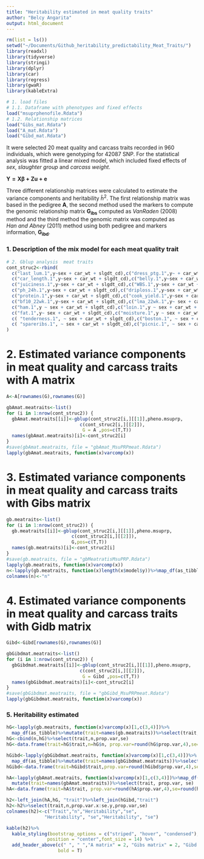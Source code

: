 ```yaml
---
title: "Heritability estimated in meat quality traits"
author: "Belcy Angarita"
output: html_document
---
```


```r
rm(list = ls())
setwd("~/Documents/Github_heritability_predictability_Meat_Traits/")
library(readxl)
library(tidyverse)
library(stringi)
library(dplyr)
library(car)
library(regress)
library(gwaR)
library(kableExtra)

# 1. load files
# 1.1. Dataframe with phenotypes and fixed effects
load("msuprphenofile.Rdata")
# 1.2. Relationship matrices
load("Gibs_mat.Rdata")
load("A_mat.Rdata")
load("Gibd_mat.Rdata")

```


It were selected 20 meat quality and carcass traits recorded in 960 individuals, which were
genotyping for 42087 SNP. For the statistical analysis was fitted a linear mixed model, which included fixed effects of $sex$, $slaughter\ group$ and $carcass\ weight$. 

$\mathbf{Y= X \beta + Zu +e}$

Three different relationship matrices were calculated to estimate the variance components and heritability $\hat{h}^2$. The first relationship matrix was based in the pedigree $\mathbf{A}$, the second method used the markers to compute the genomic relationship matrix $\mathbf{G_{ibs}}$ computed as $VanRaden\ (2008)$ method and the third method the genomic matrix was computed as $Han\ and\ Abney\ (2011)$ method using both pedigree and markers information, $\mathbf{G_{ibd}}$.

### 1. Description of the mix model for each meat quality trait

```r

# 2. Gblup analysis  meat traits
cont_struc2<-rbind(
  c("last_lum.1",y~sex + car_wt + slgdt_cd),c("dress_ptg.1",y~ + car_wt + slgdt_cd),
  c("car_length.1",y~sex + car_wt + slgdt_cd),c("belly.1",y~sex + car_wt + slgdt_cd),
  c("juiciness.1",y~sex + car_wt + slgdt_cd),c("WBS.1",y~sex + car_wt + slgdt_cd),
  c("ph_24h.1",y~sex + car_wt + slgdt_cd),c("driploss.1",y~sex + car_wt + slgdt_cd),
  c("protein.1",y~sex + car_wt + slgdt_cd),c("cook_yield.1",y~sex + car_wt + slgdt_cd),
  c("bf10_22wk.1",y~sex + car_wt + slgdt_cd),c("lma_22wk.1",y~ sex + car_wt + slgdt_cd), 
  c("ham.1",y ~ sex + car_wt + slgdt_cd),c("loin.1",y ~ sex + car_wt + slgdt_cd),
  c("fat.1",y~ sex + car_wt + slgdt_cd),c("moisture.1",y ~ sex + car_wt + slgdt_cd), 
  c( "tenderness.1", ~ sex + car_wt + slgdt_cd),c("boston.1", ~ sex + car_wt + slgdt_cd),
  c( "spareribs.1", ~ sex + car_wt + slgdt_cd),c("picnic.1", ~ sex + car_wt + slgdt_cd)
)
```

# 2. Estimated variance components in meat quality and carcass traits with A matrix
```r
A<-A[rownames(G),rownames(G)]

gbAmat.meatraits<-list()
for (i in 1:nrow(cont_struc2)) {
  gbAmat.meatraits[[i]]<-gblup(cont_struc2[i,][[1]],pheno.msuprp,
                           c(cont_struc2[i,][[2]]),
                            G = A ,pos=c(T,T))
  names(gbAmat.meatraits)[i]<-cont_struc2[i]
}
#save(gbAmat.meatraits, file = "gbAmat_MsuPRPmeat.Rdata")
lapply(gbAmat.meatraits, function(x)varcomp(x))

```

# 3. Estimated variance components in meat quality and carcass traits with Gibs matrix
```r

gb.meatraits<-list()
for (i in 1:nrow(cont_struc2)) {
  gb.meatraits[[i]]<-gblup(cont_struc2[i,][[1]],pheno.msuprp,
                        c(cont_struc2[i,][[2]]),
                        G,pos=c(T,T))
  names(gb.meatraits)[i]<-cont_struc2[i]
}
#save(gb.meatraits, file = "gbMeatratisMsuPRP.Rdata")
lapply(gb.meatraits, function(x)varcomp(x))
n<-lapply(gb.meatraits, function(x)length(x$model$y))%>%map_df(as_tibble)
colnames(n)<-"n"
```

# 4. Estimated variance components in meat quality and carcass traits with Gidb matrix

```r

Gibd<-Gibd[rownames(G),rownames(G)]

gbGibdmat.meatraits<-list()
for (i in 1:nrow(cont_struc2)) {
  gbGibdmat.meatraits[[i]]<-gblup(cont_struc2[i,][[1]],pheno.msuprp,
                           c(cont_struc2[i,][[2]]),
                            G = Gibd ,pos=c(T,T))
  names(gbGibdmat.meatraits)[i]<-cont_struc2[i]
}
#save(gbGibdmat.meatraits, file = "gbGibd_MsuPRPmeat.Rdata")
lapply(gbGibdmat.meatraits, function(x)varcomp(x))

```

### 5. Heritability estimated
```r
hG<-lapply(gb.meatraits, function(x)varcomp(x)[1,c(3,4)])%>%
  map_df(as_tibble)%>%mutate(trait=names(gb.meatraits))%>%select(trait, prop.var, se)
hG<-cbind(n,hG)%>%select(trait,n,prop.var,se)
hG<-data.frame(trait=hG$trait,n=hG$n, prop.var=round(hG$prop.var,4),se=round(hG$se,4))

hGibd<-lapply(gbGibdmat.meatraits, function(x)varcomp(x)[1,c(3,4)])%>%
  map_df(as_tibble)%>%mutate(trait=names(gbGibdmat.meatraits))%>%select(trait, prop.var, se)
hGibd<-data.frame(trait=hGibd$trait,prop.var=round(hGibd$prop.var,4),se=round(hGibd$se,4))

hA<-lapply(gbAmat.meatraits, function(x)varcomp(x)[1,c(3,4)])%>%map_df(as_tibble)%>%
  mutate(trait=names(gbAmat.meatraits))%>%select(trait, prop.var, se)
hA<-data.frame(trait=hA$trait, prop.var=round(hA$prop.var,4),se=round(hA$se,4))

h2<-left_join(hA,hG, "trait")%>%left_join(hGibd,"trait")
h2<-h2%>%select(trait,n,prop.var.x:se.y,prop.var,se)
colnames(h2)<-c("Trait","n","Heritability","se", 
              "Heritability", "se","Heritability", "se")

kable(h2)%>%
  kable_styling(bootstrap_options = c("striped", "hover", "condensed"),full_width = F, 
               position = "center",font_size = 14) %>%
  add_header_above(c(" ", " ","A matrix" = 2, "Gibs matrix" = 2, "Gibd matrix"=2), italic = T,
                   bold = T)

```
